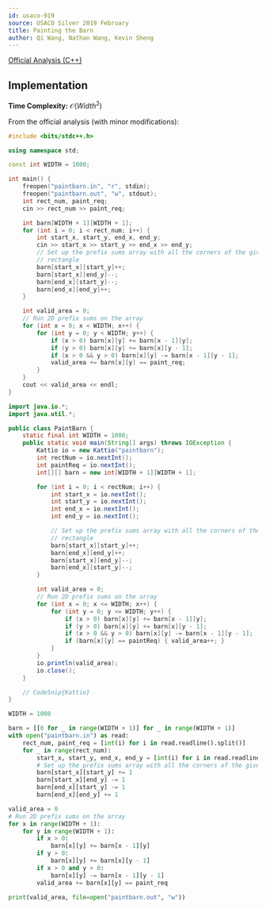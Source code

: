 ```yaml
---
id: usaco-919
source: USACO Silver 2019 February
title: Painting the Barn
author: Qi Wang, Nathan Wang, Kevin Sheng
---
```


[Official Analysis (C++)](http://www.usaco.org/current/data/sol_paintbarn_silver_feb19.html)

## Implementation

**Time Complexity:** $\mathcal{O}(Width^2)$

<LanguageSection>
<CPPSection>

From the official analysis (with minor modifications):

```cpp
#include <bits/stdc++.h>

using namespace std;

const int WIDTH = 1000;

int main() {
	freopen("paintbarn.in", "r", stdin);
	freopen("paintbarn.out", "w", stdout);
	int rect_num, paint_req;
	cin >> rect_num >> paint_req;

	int barn[WIDTH + 1][WIDTH + 1];
	for (int i = 0; i < rect_num; i++) {
		int start_x, start_y, end_x, end_y;
		cin >> start_x >> start_y >> end_x >> end_y;
		// Set up the prefix sums array with all the corners of the given
		// rectangle
		barn[start_x][start_y]++;
		barn[start_x][end_y]--;
		barn[end_x][start_y]--;
		barn[end_x][end_y]++;
	}

	int valid_area = 0;
	// Run 2D prefix sums on the array
	for (int x = 0; x < WIDTH; x++) {
		for (int y = 0; y < WIDTH; y++) {
			if (x > 0) barn[x][y] += barn[x - 1][y];
			if (y > 0) barn[x][y] += barn[x][y - 1];
			if (x > 0 && y > 0) barn[x][y] -= barn[x - 1][y - 1];
			valid_area += barn[x][y] == paint_req;
		}
	}
	cout << valid_area << endl;
}
```

</CPPSection>
<JavaSection>

```java
import java.io.*;
import java.util.*;

public class PaintBarn {
	static final int WIDTH = 1000;
	public static void main(String[] args) throws IOException {
		Kattio io = new Kattio("paintbarn");
		int rectNum = io.nextInt();
		int paintReq = io.nextInt();
		int[][] barn = new int[WIDTH + 1][WIDTH + 1];

		for (int i = 0; i < rectNum; i++) {
			int start_x = io.nextInt();
			int start_y = io.nextInt();
			int end_x = io.nextInt();
			int end_y = io.nextInt();

			// Set up the prefix sums array with all the corners of the given
			// rectangle
			barn[start_x][start_y]++;
			barn[end_x][end_y]++;
			barn[start_x][end_y]--;
			barn[end_x][start_y]--;
		}

		int valid_area = 0;
		// Run 2D prefix sums on the array
		for (int x = 0; x <= WIDTH; x++) {
			for (int y = 0; y <= WIDTH; y++) {
				if (x > 0) barn[x][y] += barn[x - 1][y];
				if (y > 0) barn[x][y] += barn[x][y - 1];
				if (x > 0 && y > 0) barn[x][y] -= barn[x - 1][y - 1];
				if (barn[x][y] == paintReq) { valid_area++; }
			}
		}
		io.println(valid_area);
		io.close();
	}

	// CodeSnip{Kattio}
}
```

</JavaSection>
<PySection>

```py
WIDTH = 1000

barn = [[0 for _ in range(WIDTH + 1)] for _ in range(WIDTH + 1)]
with open("paintbarn.in") as read:
	rect_num, paint_req = [int(i) for i in read.readline().split()]
	for _ in range(rect_num):
		start_x, start_y, end_x, end_y = [int(i) for i in read.readline().split()]
		# Set up the prefix sums array with all the corners of the given rectangle
		barn[start_x][start_y] += 1
		barn[start_x][end_y] -= 1
		barn[end_x][start_y] -= 1
		barn[end_x][end_y] += 1

valid_area = 0
# Run 2D prefix sums on the array
for x in range(WIDTH + 1):
	for y in range(WIDTH + 1):
		if x > 0:
			barn[x][y] += barn[x - 1][y]
		if y > 0:
			barn[x][y] += barn[x][y - 1]
		if x > 0 and y > 0:
			barn[x][y] -= barn[x - 1][y - 1]
		valid_area += barn[x][y] == paint_req

print(valid_area, file=open("paintbarn.out", "w"))
```

</PySection>
</LanguageSection>
